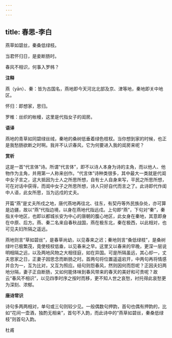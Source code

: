 ```yaml
---
---
---
```

title: 春思-李白
---

燕草如碧丝，秦桑低绿枝。

当君怀归日，是妾断肠时。

春风不相识，何事入罗帏？

**注释**

燕（yān）、秦：皆为古国名，燕地即今天河北北部及京、津等地，秦地即关中地区。

怀归：即想家，思归。

罗帷：丝织的帐幔，这里是代指女子的闺房。

**语译**

燕地的青草如同碧绿丝绒，秦地的桑树低垂着绿色枝杈。当你想到家的时候，也正是我愁肠欲断之时啊。我并不认识春风，它为何要进入我的闺房来呢？

**赏析**

这是一首“代言体”诗。所谓“代言体”，即不以诗人本身为诗的主角，而以他人、他物作为主角，并用第一人称来创作。“代言体”诗种类很多，其中最大一类就是代闺中女子言之，这大抵因为士人之所思所想，自有士人自身来写，平民之所思所想，可在对话中获得，而闺中女子之所思所想，诗人只好自代而言之了。此诗即代作闺中人语，此女所思，当为远戍的丈夫。

开篇“燕”是丈夫所戍之地，唐代燕地再往北、往东，有契丹等外民族杂处，亦可算是边疆，故以“燕”代指边境，以身在燕地代指远戍。上句即“燕”，下句对“秦”，秦指关中地区，也即以都城长安为中心的唐朝的腹心地区，此女身在秦地，其意即身在中原、后方。燕、秦二名来自春秋战国，燕在极东北，秦在极西，以此相对，也可见夫妇所隔之遥远。

燕地则言“草如碧丝”，是春草尚幼，以见春来之迟；秦地则言“桑低绿枝”，是桑树绿叶已极繁茂，竟使枝杈低垂，以见春来之早。这里又以春来的早晚，更深一层说明相隔之远，以及两地风物之大相径庭，如在异国。可是所隔虽远，其心却一，丈夫思家之日，正妻子因思念而断肠之时。首两句将位置遥遥宕开，中两句再将情感并合为一，互为比对，又互为照应。结句则怨春风，然则因何而怨呢？正因夫妇两地分隔，妻子正自断肠，又如何能体味到春风带来的春天的美好和可贵呢？故云“春风不相识”，以见四季时序之按时而移，更不知人世之哀愁，衬托得此哀愁更为深刻、浓郁。

**唐诗常识**

诗句多两两相对，单句或三句则较少见。一般偶数句押韵，首句也偶有押韵的，比如“花间一壶酒，独酌无相亲”，首句不入韵，而此诗中的“燕草如碧丝，秦桑低绿枝”则首句入韵。

杜甫